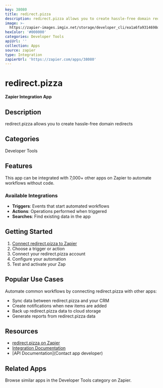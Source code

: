 ```yaml
---
key: 38080
title: redirect.pizza
description: redirect.pizza allows you to create hassle-free domain redirects
image: >-
  https://zapier-images.imgix.net/storage/developer_cli/ea1a6fa9314698d944935c7489247af0.png?auto=format%2Ccompress&ixlib=python-3.0.0&q=50
hexColor: '#000000'
categories: Developer Tools
apiUrl: ''
collection: Apps
source: zapier
type: Integration
zapierUrl: 'https://zapier.com/apps/38080'
---
```

# redirect.pizza

**Zapier Integration App**

## Description

redirect.pizza allows you to create hassle-free domain redirects

## Categories

Developer Tools

## Features

This app can be integrated with 7,000+ other apps on Zapier to automate workflows without code.

### Available Integrations

- **Triggers**: Events that start automated workflows
- **Actions**: Operations performed when triggered
- **Searches**: Find existing data in the app

## Getting Started

1. [Connect redirect.pizza to Zapier](https://zapier.com/apps/38080)
2. Choose a trigger or action
3. Connect your redirect.pizza account
4. Configure your automation
5. Test and activate your Zap

## Popular Use Cases

Automate common workflows by connecting redirect.pizza with other apps:

- Sync data between redirect.pizza and your CRM
- Create notifications when new items are added
- Back up redirect.pizza data to cloud storage
- Generate reports from redirect.pizza data

## Resources

- [redirect.pizza on Zapier](https://zapier.com/apps/38080)
- [Integration Documentation](https://zapier.com/apps/38080/integrations)
- [API Documentation](Contact app developer)

## Related Apps

Browse similar apps in the Developer Tools category on Zapier.
